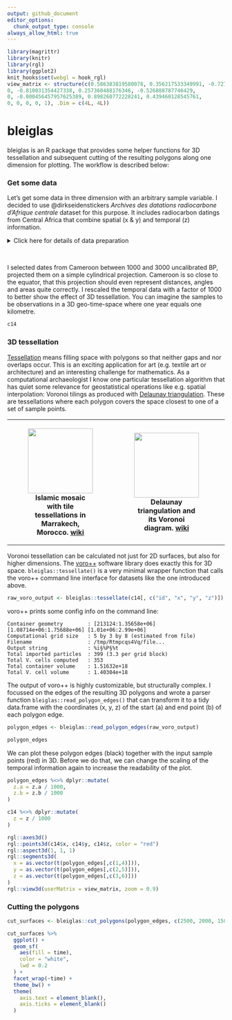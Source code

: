 ```yaml
---
output: github_document
editor_options: 
  chunk_output_type: console
always_allow_html: true
---
```


<!-- README.md is generated from README.Rmd. Please edit that file -->

```r
library(magrittr)
library(knitr)
library(rgl)
library(ggplot2)
knit_hooks$set(webgl = hook_rgl)
view_matrix <- structure(c(0.586383819580078, 0.356217533349991, -0.727502763271332, 
0, -0.810031354427338, 0.257360488176346, -0.526888787746429, 
0, -0.000456457957625389, 0.898260772228241, 0.439460128545761, 
0, 0, 0, 0, 1), .Dim = c(4L, 4L))
```

# bleiglas

bleiglas is an R package that provides some helper functions for 3D tessellation and subsequent cutting of the resulting polygons along one dimension for plotting. The workflow is described below:

### Get some data

Let's get some data in three dimension with an arbitrary sample variable. I decided to use @dirkseidenstickers *Archives des datations radiocarbone d'Afrique centrale* dataset for this purpose. It includes radiocarbon datings from Central Africa that combine spatial (x & y) and temporal (z) information.

<details><summary>Click here for details of data preparation</summary>
<p>
```r
c14_cmr <- c14bazAAR::get_c14data("adrac") %>% 
  dplyr::filter(!is.na(lat) & !is.na(lon), c14age > 1000, c14age < 3000, country == "CMR")

coords <- data.frame(c14_cmr$lat, c14_cmr$lon) %>% 
  sf::st_as_sf(coords = c(1, 2), crs = 4326) %>% 
  sf::st_transform(crs = 4088) %>% 
  sf::st_coordinates()

c14 <- c14_cmr %>% 
  dplyr::transmute(
    id = 1:nrow(.),
    x = coords[,1], 
    y = coords[,2], 
    z = c14age * 1000 # rescaling of temporal data
)
```
</p>
</details>

<br>

I selected dates from Cameroon between 1000 and 3000 uncalibrated BP, projected them on a simple cylindrical projection. Cameroon is so close to the equator, that this projection should even represent distances, angles and areas quite correctly. I rescaled the temporal data with a factor of 1000 to better show the effect of 3D tessellation. You can imagine the samples to be observations in a 3D geo-time-space where one year equals one kilometre.

```r
c14 
```

### 3D tessellation

[Tessellation](https://en.wikipedia.org/wiki/Tessellation) means filling space with polygons so that neither gaps and nor overlaps occur. This is an exciting application for art (e.g. textile art or architecture) and an interesting challenge for mathematics. As a computational archaeologist I know one particular tessellation algorithm that has quiet some relevance for geostatistical operations like e.g. spatial interpolation: Voronoi tilings as produced with [Delaunay triangulation](https://en.wikipedia.org/wiki/Delaunay_triangulation). These are tessellations where each polygon covers the space closest to one of a set of sample points.

<table style="width:100%">
  <tr>
    <th>
      <figure><img src="https://upload.wikimedia.org/wikipedia/commons/thumb/6/66/Ceramic_Tile_Tessellations_in_Marrakech.jpg/320px-Ceramic_Tile_Tessellations_in_Marrakech.jpg" height="150" /><figcaption>Islamic mosaic with tile tessellations in Marrakech, Morocco. <a href="https://en.wikipedia.org/wiki/File:Ceramic_Tile_Tessellations_in_Marrakech.jpg">wiki</a></figcaption></figure>
    </th>
    <th>
      <figure><img src="https://upload.wikimedia.org/wikipedia/commons/thumb/5/56/Delaunay_Voronoi.svg/441px-Delaunay_Voronoi.svg.png" height="150" /> <figcaption>Delaunay triangulation and its Voronoi diagram. <a href="https://commons.wikimedia.org/wiki/File:Delaunay_Voronoi.svg">wiki</a></figcaption></figure>
    </th>
    <th>
      <figure><img src="http://math.lbl.gov/voro++/examples/custom_output/custom_output_l.png" height="150" /> <figcaption>Output example of voro++ rendered with POV-Ray. <a href="http://math.lbl.gov/voro++">math.lbl.gov</a></figcaption></figure>
    </th>
  <tr>
</table>

Voronoi tessellation can be calculated not just for 2D surfaces, but also for higher dimensions. The [voro++](http://math.lbl.gov/voro++/) software library does exactly this for 3D space. `bleiglas::tessellate()` is a very minimal wrapper function that calls the voro++ command line interface for datasets like the one introduced above.

```r
raw_voro_output <- bleiglas::tessellate(c14[, c("id", "x", "y", "z")])
```

voro++ prints some config info on the command line:

```
Container geometry        : [213124:1.35658e+06] [1.08714e+06:1.75688e+06] [1.01e+06:2.99e+06]
Computational grid size   : 5 by 3 by 8 (estimated from file)
Filename                  : /tmp/Rtmpcqs4Vq/file...
Output string             : %i§%P§%t
Total imported particles  : 399 (3.3 per grid block)
Total V. cells computed   : 353
Total container volume    : 1.51632e+18
Total V. cell volume      : 1.40304e+18
```

The output of voro++ is highly customizable, but structurally complex. I focussed on the edges of the resulting 3D polygons and wrote a parser function `bleiglas::read_polygon_edges()` that can transform it to a tidy data.frame with the coordinates (x, y, z) of the start (a) and end point (b) of each polygon edge.

```r
polygon_edges <- bleiglas::read_polygon_edges(raw_voro_output)
```

```r
polygon_edges
```

We can plot these polygon edges (black) together with the input sample points (red) in 3D. Before we do that, we can change the scaling of the temporal information again to increase the readability of the plot.

```r
polygon_edges %<>% dplyr::mutate(
  z.a = z.a / 1000,
  z.b = z.b / 1000
)

c14 %<>% dplyr::mutate(
  z = z / 1000
)

rgl::axes3d()
rgl::points3d(c14$x, c14$y, c14$z, color = "red")
rgl::aspect3d(1, 1, 1)
rgl::segments3d(
  x = as.vector(t(polygon_edges[,c(1,4)])),
  y = as.vector(t(polygon_edges[,c(2,5)])),
  z = as.vector(t(polygon_edges[,c(3,6)]))
)
rgl::view3d(userMatrix = view_matrix, zoom = 0.9)
```

### Cutting the polygons

```r
cut_surfaces <- bleiglas::cut_polygons(polygon_edges, c(2500, 2000, 1500), crs = 4088)
```

```r
cut_surfaces %>%
  ggplot() +
  geom_sf(
    aes(fill = time), 
    color = "white",
    lwd = 0.2
  ) +
  facet_wrap(~time) +
  theme_bw() +
  theme(
    axis.text = element_blank(),
    axis.ticks = element_blank()
  )
```


